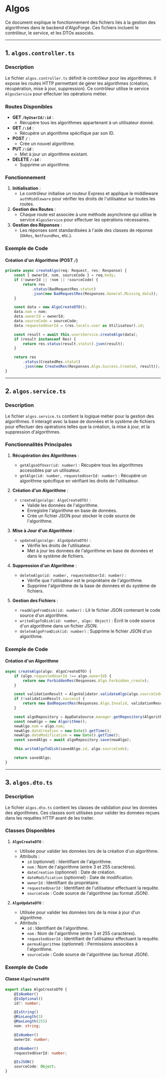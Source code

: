 
# Algos

<GitHubFolderStructure
	githubUrl="https://github.com/Bing-Chill-inc/Algoforge-main"
	pathToDisplay="src/back/api/algos"
/>

Ce document explique le fonctionnement des fichiers liés à la gestion des algorithmes dans le backend d'AlgoForge.
Ces fichiers incluent le contrôleur, le service, et les DTOs associés.

---

## 1. `algos.controller.ts`

### Description

Le fichier `algos.controller.ts` définit le contrôleur pour les algorithmes. Il expose les routes HTTP permettant de gérer les algorithmes (création, récupération, mise à jour, suppression). Ce contrôleur utilise le service `AlgosService` pour effectuer les opérations métier.

### Routes Disponibles

-   **GET `/byUserId/:id`** :
    -   Récupère tous les algorithmes appartenant à un utilisateur donné.
-   **GET `/:id`** :
    -   Récupère un algorithme spécifique par son ID.
-   **POST `/`** :
    -   Crée un nouvel algorithme.
-   **PUT `/:id`** :
    -   Met à jour un algorithme existant.
-   **DELETE `/:id`** :
    -   Supprime un algorithme.

### Fonctionnement

1. **Initialisation** :
    - Le contrôleur initialise un routeur Express et applique le middleware `authMiddleware` pour vérifier les droits de l'utilisateur sur toutes les routes.
2. **Gestion des Routes** :
    - Chaque route est associée à une méthode asynchrone qui utilise le service `AlgosService` pour effectuer les opérations nécessaires.
3. **Gestion des Réponses** :
    - Les réponses sont standardisées à l'aide des classes de réponse (`OkRes`, `NotFoundRes`, etc.).

### Exemple de Code

#### Création d'un Algorithme (POST `/`)

```typescript
private async createAlgo(req: Request, res: Response) {
	const { ownerId, nom, sourceCode } = req.body;
	if (!ownerId || !nom || !sourceCode) {
		return res
			.status(BadRequestRes.statut)
			.json(new BadRequestRes(Responses.General.Missing_data));
	}

	const data = new AlgoCreateDTO();
	data.nom = nom;
	data.ownerId = ownerId;
	data.sourceCode = sourceCode;
	data.requestedUserId = (res.locals.user as Utilisateur).id;

	const result = await this.usersService.createAlgo(data);
	if (result instanceof Res) {
		return res.status(result.statut).json(result);
	}

	return res
		.status(CreatedRes.statut)
		.json(new CreatedRes(Responses.Algo.Success.Created, result));
}
```

---

## 2. `algos.service.ts`

### Description

Le fichier `algos.service.ts` contient la logique métier pour la gestion des algorithmes. Il interagit avec la base de données et le système de fichiers pour effectuer des opérations telles que la création, la mise à jour, et la suppression d'algorithmes.

### Fonctionnalités Principales

1. **Récupération des Algorithmes** :

    - `getAlgosOfUser(id: number)` : Récupère tous les algorithmes accessibles par un utilisateur.
    - `getAlgo(id: number, requestedUserId: number)` : Récupère un algorithme spécifique en vérifiant les droits de l'utilisateur.

2. **Création d'un Algorithme** :

    - `createAlgo(algo: AlgoCreateDTO)` :
        - Valide les données de l'algorithme.
        - Enregistre l'algorithme en base de données.
        - Crée un fichier JSON pour stocker le code source de l'algorithme.

3. **Mise à Jour d'un Algorithme** :

    - `updateAlgo(algo: AlgoUpdateDTO)` :
        - Vérifie les droits de l'utilisateur.
        - Met à jour les données de l'algorithme en base de données et dans le système de fichiers.

4. **Suppression d'un Algorithme** :

    - `deleteAlgo(id: number, requestedUserId: number)` :
        - Vérifie que l'utilisateur est le propriétaire de l'algorithme.
        - Supprime l'algorithme de la base de données et du système de fichiers.

5. **Gestion des Fichiers** :
    - `readAlgoFromDisk(id: number)` : Lit le fichier JSON contenant le code source d'un algorithme.
    - `writeAlgoToDisk(id: number, algo: Object)` : Écrit le code source d'un algorithme dans un fichier JSON.
    - `deleteAlgoFromDisk(id: number)` : Supprime le fichier JSON d'un algorithme.

### Exemple de Code

#### Création d'un Algorithme

```typescript
async createAlgo(algo: AlgoCreateDTO) {
	if (algo.requestedUserId !== algo.ownerId) {
		return new ForbiddenRes(Responses.Algo.Forbidden_create);
	}

	const validationResult = AlgoValidator.validateAlgo(algo.sourceCode);
	if (!validationResult.success) {
		return new BadRequestRes(Responses.Algo.Invalid, validationResult);
	}

	const algoRepository = AppDataSource.manager.getRepository(Algorithme);
	const newAlgo = new Algorithme();
	newAlgo.nom = algo.nom;
	newAlgo.dateCreation = new Date().getTime();
	newAlgo.dateModification = new Date().getTime();
	const savedAlgo = await algoRepository.save(newAlgo);

	this.writeAlgoToDisk(savedAlgo.id, algo.sourceCode);

	return savedAlgo;
}
```

---

## 3. `algos.dto.ts`

### Description

Le fichier `algos.dto.ts` contient les classes de validation pour les données des algorithmes. Ces classes sont utilisées pour valider les données reçues dans les requêtes HTTP avant de les traiter.

### Classes Disponibles

1. **`AlgoCreateDTO`** :

    - Utilisée pour valider les données lors de la création d'un algorithme.
    - Attributs :
        - `id` (optionnel) : Identifiant de l'algorithme.
        - `nom` : Nom de l'algorithme (entre 3 et 255 caractères).
        - `dateCreation` (optionnel) : Date de création.
        - `dateModification` (optionnel) : Date de modification.
        - `ownerId` : Identifiant du propriétaire.
        - `requestedUserId` : Identifiant de l'utilisateur effectuant la requête.
        - `sourceCode` : Code source de l'algorithme (au format JSON).

2. **`AlgoUpdateDTO`** :
    - Utilisée pour valider les données lors de la mise à jour d'un algorithme.
    - Attributs :
        - `id` : Identifiant de l'algorithme.
        - `nom` : Nom de l'algorithme (entre 3 et 255 caractères).
        - `requestedUserId` : Identifiant de l'utilisateur effectuant la requête.
        - `permsAlgorithme` (optionnel) : Permissions associées à l'algorithme.
        - `sourceCode` : Code source de l'algorithme (au format JSON).

### Exemple de Code

#### Classe `AlgoCreateDTO`

```typescript
export class AlgoCreateDTO {
	@IsNumber()
	@IsOptional()
	id?: number;

	@IsString()
	@MinLength(3)
	@MaxLength(255)
	nom: string;

	@IsNumber()
	ownerId: number;

	@IsNumber()
	requestedUserId: number;

	@IsJSON()
	sourceCode: Object;
}
```
